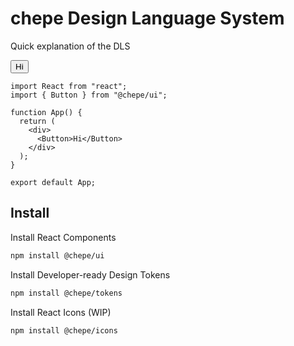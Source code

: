 
<Meta title="Intro" />

# chepe Design Language System

Quick explanation of the DLS

<Button>Hi</Button>

```tsx
import React from "react";
import { Button } from "@chepe/ui";

function App() {
  return (
    <div>
      <Button>Hi</Button>
    </div>
  );
}

export default App;
```

## Install

Install React Components

```sh
npm install @chepe/ui
```

Install Developer-ready Design Tokens

```sh
npm install @chepe/tokens
```

Install React Icons (WIP)

```sh
npm install @chepe/icons
```
